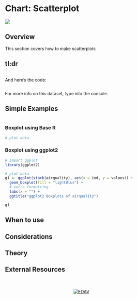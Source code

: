 # Chart: Scatterplot {#scatterplot}

![](images/banners/banner_scatterplot.png)

## Overview

This section covers how to make scatterplots

## tl:dr
<!-- Nice Example Joke -->

<!-- Explanation: -->

```r

```

And here's the code:
```r

```

For more info on this dataset, type <TODO> into the console.

## Simple Examples
<!-- Simplify Note -->
 
<!-- Simple Explanation of Data: -->
```r

```

### Boxplot using Base R
```r
# plot data

```

<!-- Base R Plot Explanation -->

### Boxplot using ggplot2
```r
# import ggplot
library(ggplot2)

# plot data
g1 <- ggplot(stack(airquality), aes(x = ind, y = values)) + 
  geom_boxplot(fill = "lightBlue") +
  # extra formatting
  labs(x = "") +
  ggtitle("ggplot2 Boxplots of airquality")

g1
```

<!-- ggplot2 explanation -->

## When to use
<!-- Quick Note on When to use this plot -->

## Considerations

<!-- *   List of things to pay attention to with examples -->

## Theory

<!-- *   Link to textbook -->

## External Resources

<!-- - []](){target="_blank"}: Links to resources with quick blurb -->






<!-- Footer -->
<center>
</br></br>
[![EDAV](images/icons/edav_resource_small.png)](https://jtr13.github.io/EDAV/)
</br></br>
</center>